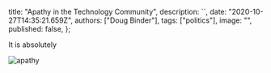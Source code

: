   title: "Apathy in the Technology Community",
  description: ``,
  date: "2020-10-27T14:35:21.659Z",
  authors: ["Doug Binder"],
  tags: ["politics"],
  image: "",
  published: false,
};

It is absolutely

<!--more-->

![apathy](./apathy.png)
